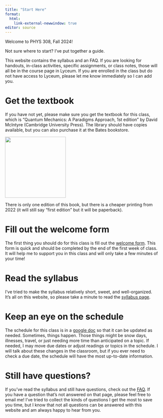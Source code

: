 ```yaml
---
title: "Start Here"
format: 
  html:
    link-external-newwindow: true
editor: source
---
```


Welcome to PHYS 308, Fall 2024!

Not sure where to start? I've put together a guide.

This website contains the syllabus and an FAQ. If you are looking for handouts, in-class activities, specific assignments, or class notes, those will all be in the course page in Lyceum. If you are enrolled in the class but do not have access to Lyceum, please let me know immediately so I can add you.

# Get the textbook

If you have not yet, please make sure you get the textbook for this class, which is "Quantum Mechanics: A Paradigms Approach, 1st edition" by David McIntyre (Cambridge University Press). The library should have copies available, but you can also purchase it at the Bates bookstore.

![](images/QMMcIntyre.jpg){width=200}

There is only one edition of this book, but there is a cheaper printing from 2022 (it will still say "first edition" but it will be paperback).

# Fill out the welcome form

The first thing you should do for this class is fill out the [welcome form](https://forms.gle/AAxE3uTvX4NrrxKw9). This form is quick and should be completed by the end of the first week of class. It will help me to support you in this class and will only take a few minutes of your time!

# Read the syllabus

I've tried to make the syllabus relatively short, sweet, and well-organized. It's all on this website, so please take a minute to read the [syllabus page](syllabus.qmd).

# Keep an eye on the schedule

The schedule for this class is in a [google doc](https://docs.google.com/spreadsheets/d/12bIFUWPCjQ1M-Uhela3GO7mmHF07_UZhAoRJAUmq4t4/edit?usp=sharing) so that it can be updated as needed. Sometimes, things happen. Those things might be snow days, illnesses, travel, or just needing more time than anticipated on a topic. If needed, I may move due dates or adjust readings or topics in the schedule. I will talk about these changes in the classroom, but if you ever need to check a due date, the schedule will have the most up-to-date information.

# Still have questions?

If you've read the syllabus and still have questions, check out the [FAQ](FAQ.qmd). If you have a question that's not answered on that page, please feel free to email me! I've tried to collect the kinds of questions I get the most to save you time, but I know that not all questions can be answered with this website and am always happy to hear from you.
